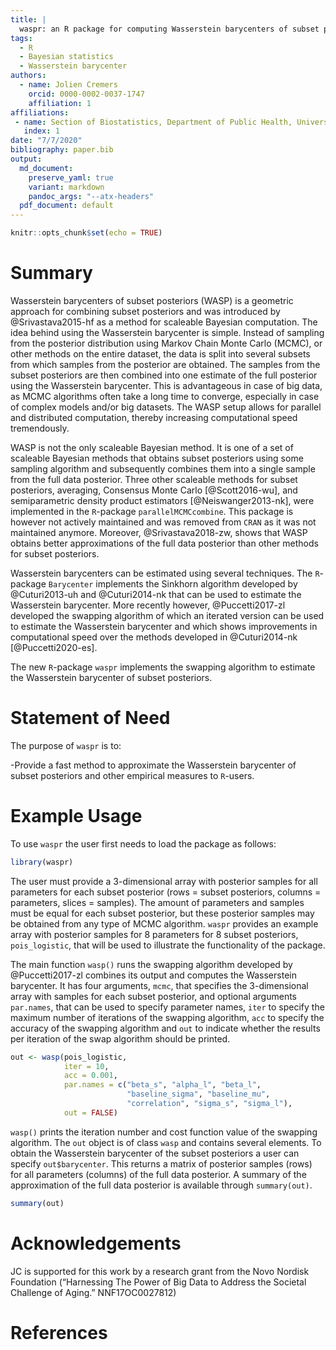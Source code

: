 ```yaml
---
title: |
  waspr: an R package for computing Wasserstein barycenters of subset posteriors
tags:
  - R
  - Bayesian statistics
  - Wasserstein barycenter
authors:
  - name: Jolien Cremers
    orcid: 0000-0002-0037-1747
    affiliation: 1
affiliations:
 - name: Section of Biostatistics, Department of Public Health, University of Copenhagen
   index: 1
date: "7/7/2020"
bibliography: paper.bib
output:
  md_document:
    preserve_yaml: true
    variant: markdown
    pandoc_args: "--atx-headers"
  pdf_document: default
---
```


```r
knitr::opts_chunk$set(echo = TRUE)
```

# Summary

Wasserstein barycenters of subset posteriors (WASP) is a geometric approach for
combining subset posteriors and was introduced by @Srivastava2015-hf as a method
for scaleable Bayesian computation. The idea behind using the Wasserstein
barycenter is simple. Instead of sampling from the posterior distribution using
Markov Chain Monte Carlo (MCMC), or other methods on the entire dataset, the
data is split into several subsets from which samples from the posterior are
obtained. The samples from the subset posteriors are then combined into one
estimate of the full posterior using the Wasserstein barycenter. This is
advantageous in case of big data, as MCMC algorithms often take a long time to
converge, especially in case of complex models and/or big datasets. The WASP
setup allows for parallel and distributed computation, thereby increasing
computational speed tremendously.

WASP is not the only scaleable Bayesian method. It is one of a set of scaleable
Bayesian methods that obtains subset posteriors using some sampling algorithm
and subsequently combines them into a single sample from the full data
posterior. Three other scaleable methods for subset posteriors, averaging,
Consensus Monte Carlo [@Scott2016-wu], and semiparametric density product
estimators [@Neiswanger2013-nk], were implemented in the `R`-package
`parallelMCMCcombine`. This package is however not actively maintained and was
removed from `CRAN` as it was not maintained anymore. Moreover,
@Srivastava2018-zw, shows that WASP obtains better approximations of the full
data posterior than other methods for subset posteriors.

Wasserstein barycenters can be estimated using several techniques. The
`R`-package `Barycenter` implements the Sinkhorn algorithm developed by
@Cuturi2013-uh and @Cuturi2014-nk that can be used to estimate the Wasserstein
barycenter. More recently however, @Puccetti2017-zl developed the swapping
algorithm of which an iterated version can be used to estimate the Wasserstein
barycenter and which shows improvements in computational speed over the methods
developed in @Cuturi2014-nk [@Puccetti2020-es].

The new `R`-package `waspr` implements the swapping algorithm to estimate the
Wasserstein barycenter of subset posteriors.


# Statement of Need

The purpose of `waspr` is to:

  -Provide a fast method to approximate the Wasserstein barycenter of
  subset posteriors and other empirical measures to `R`-users.

# Example Usage

To use `waspr` the user first needs to load the package as follows:

```r
library(waspr)
```

The user must provide a 3-dimensional array with posterior samples for all
parameters for each subset posterior (rows = subset posteriors, columns =
parameters, slices = samples). The amount of parameters and samples must be
equal for each subset posterior, but these posterior samples may be obtained
from any type of MCMC algorithm. `waspr` provides an example array with
posterior  samples for 8 parameters for 8 subset posteriors, `pois_logistic`,
that will be used to illustrate the functionality of the package.

The main function `wasp()` runs the swapping algorithm developed by
@Puccetti2017-zl combines its output and computes the Wasserstein barycenter. It
has four arguments, `mcmc`, that specifies the 3-dimensional array with samples
for each subset posterior, and optional arguments `par.names`, that can be used
to specify parameter names, `iter` to specify the maximum number of iterations
of the swapping algorithm, `acc` to specify the accuracy of the swapping
algorithm and `out` to indicate whether the results per iteration of the swap
algorithm should be printed.

```r

out <- wasp(pois_logistic,
            iter = 10,
            acc = 0.001,
            par.names = c("beta_s", "alpha_l", "beta_l",
                          "baseline_sigma", "baseline_mu",
                          "correlation", "sigma_s", "sigma_l"),
            out = FALSE)

```

`wasp()` prints the iteration number and cost function value of the swapping
algorithm. The `out` object is of class `wasp` and contains several elements. To
obtain the Wasserstein barycenter of the subset posteriors a user can specify
`out$barycenter`. This returns a matrix of posterior samples (rows) for all
parameters (columns) of the full data posterior. A summary of the approximation
of the full data posterior is available through `summary(out)`.

```r
summary(out)
```


# Acknowledgements
JC is supported for this work by a research grant from the Novo Nordisk Foundation (“Harnessing The Power of Big Data to Address the Societal Challenge of Aging.” NNF17OC0027812)


# References
